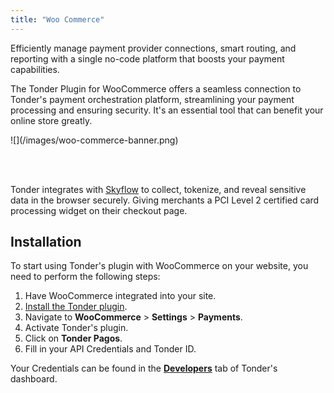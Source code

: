 ```yaml
---
title: "Woo Commerce"
---
```


Efficiently manage payment provider connections, smart routing, and reporting with a single no-code platform that boosts your payment capabilities.

The Tonder Plugin for WooCommerce offers a seamless connection to Tonder's payment orchestration platform, streamlining your payment processing and ensuring security. It's an essential tool that can benefit your online store greatly.

<Frame>
  ![](/images/woo-commerce-banner.png)
</Frame>

<br></br>

<Info>Tonder integrates with [Skyflow](https://www.skyflow.com/) to collect, tokenize, and reveal sensitive data in the browser securely. Giving merchants a PCI Level 2 certified card processing widget on their checkout page.</Info>

## Installation

To start using Tonder's plugin with WooCommerce on your website, you need to perform the following steps:

1. Have WooCommerce integrated into your site.
2. [Install the Tonder plugin](https://wordpress.org/plugins/tonder-payments-gateway/).
3. Navigate to **WooCommerce** > **Settings** > **Payments**.
4. Activate Tonder's plugin.
5. Click on **Tonder Pagos**.
6. Fill in your API Credentials and Tonder ID.

<Note>Your Credentials can be found in the **[Developers](https://stage.tonder.io/dashboard/developers/)** tab of Tonder's dashboard.</Note>
